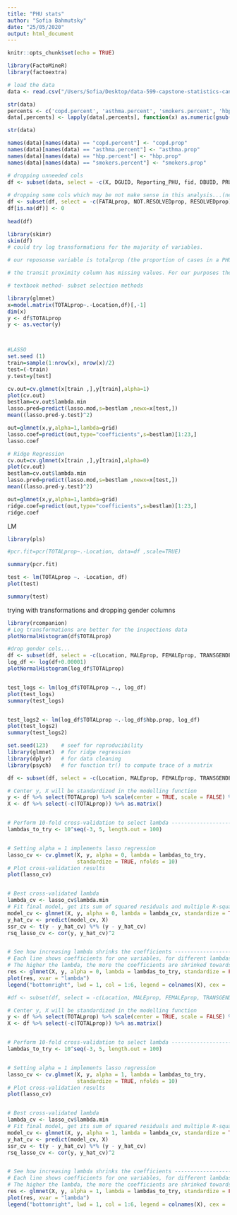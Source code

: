 ```yaml
---
title: "PHU stats"
author: "Sofia Bahmutsky"
date: "25/05/2020"
output: html_document
---
```


```r
knitr::opts_chunk$set(echo = TRUE)
```

```r
library(FactoMineR)
library(factoextra)

# load the data
data <- read.csv("/Users/Sofia/Desktop/data-599-capstone-statistics-canada/data/PMD-en/PHU_FINAL_prop.csv")

str(data)
percents <- c('copd.percent', 'asthma.percent', 'smokers.percent', 'hbp.percent')
data[,percents] <- lapply(data[,percents], function(x) as.numeric(gsub("[\\%,]", "", x))/100)

str(data)

names(data)[names(data) == "copd.percent"] <- "copd.prop"
names(data)[names(data) == "asthma.percent"] <- "asthma.prop"
names(data)[names(data) == "hbp.percent"] <- "hbp.prop"
names(data)[names(data) == "smokers.percent"] <- "smokers.prop"

# dropping unneeded cols
df <- subset(data, select = -c(X, DGUID, Reporting_PHU, fid, DBUID, PRUID_x, CSDUID_x, CMAUID_x, CMAPUID_x, HR_UID, DAUID, lon, lat, transit_na, suppressed))
  
# dropping some cols which may be not make sense in this analysis...(need to check with John i think)
df <- subset(df, select = -c(FATALprop, NOT.RESOLVEDprop, RESOLVEDprop))
df[is.na(df)] <- 0
           
head(df)

library(skimr)
skim(df)
# could try log transformations for the majority of variables.
```

```r
# our reposonse variable is totalprop (the proportion of cases in a PHU) the location is the label fro each row. 

# the transit proximity column has missing values. For our purposes they can be changed to zeroes. missing values means that there is no data collected for transit proximity.

# textbook method- subset selection methods

library(glmnet)
x=model.matrix(TOTALprop~.-Location,df)[,-1] 
dim(x)
y <- df$TOTALprop
y <- as.vector(y)



#LASSO
set.seed (1)
train=sample(1:nrow(x), nrow(x)/2)
test=(-train)
y.test=y[test]

cv.out=cv.glmnet(x[train ,],y[train],alpha=1)
plot(cv.out)
bestlam=cv.out$lambda.min
lasso.pred=predict(lasso.mod,s=bestlam ,newx=x[test,])
mean((lasso.pred-y.test)^2)

out=glmnet(x,y,alpha=1,lambda=grid)
lasso.coef=predict(out,type="coefficients",s=bestlam)[1:23,] 
lasso.coef
```

```r
# Ridge Regression
cv.out=cv.glmnet(x[train ,],y[train],alpha=0)
plot(cv.out)
bestlam=cv.out$lambda.min
lasso.pred=predict(lasso.mod,s=bestlam ,newx=x[test,])
mean((lasso.pred-y.test)^2)

out=glmnet(x,y,alpha=1,lambda=grid)
ridge.coef=predict(out,type="coefficients",s=bestlam)[1:23,] 
ridge.coef
```


LM
```r
library(pls)

#pcr.fit=pcr(TOTALprop~.-Location, data=df ,scale=TRUE)

summary(pcr.fit)

test <- lm(TOTALprop ~. -Location, df)
plot(test)

summary(test)
```

trying with transformations and dropping gender columns
```r
library(rcompanion)
# Log transformations are better for the inspections data
plotNormalHistogram(df$TOTALprop)

#drop gender cols...
df <- subset(df, select = -c(Location, MALEprop, FEMALEprop, TRANSGENDERprop, OTHERprop, UNKNOWNprop, NEITHERprop, hbp.prop))
log_df <- log(df+0.00001)
plotNormalHistogram(log_df$TOTALprop)


test_logs <- lm(log_df$TOTALprop ~., log_df)
plot(test_logs)
summary(test_logs)


test_logs2 <- lm(log_df$TOTALprop ~.-log_df$hbp.prop, log_df)
plot(test_logs2)
summary(test_logs2)


```


```r
set.seed(123)    # seef for reproducibility
library(glmnet)  # for ridge regression
library(dplyr)   # for data cleaning
library(psych)   # for function tr() to compute trace of a matrix

df <- subset(df, select = -c(Location, MALEprop, FEMALEprop, TRANSGENDERprop, OTHERprop, UNKNOWNprop, NEITHERprop))

# Center y, X will be standardized in the modelling function
y <- df %>% select(TOTALprop) %>% scale(center = TRUE, scale = FALSE) %>% as.matrix()
X <- df %>% select(-c(TOTALprop)) %>% as.matrix()


# Perform 10-fold cross-validation to select lambda ---------------------------
lambdas_to_try <- 10^seq(-3, 5, length.out = 100)


# Setting alpha = 1 implements lasso regression
lasso_cv <- cv.glmnet(X, y, alpha = 0, lambda = lambdas_to_try,
                      standardize = TRUE, nfolds = 10)
# Plot cross-validation results
plot(lasso_cv)


# Best cross-validated lambda
lambda_cv <- lasso_cv$lambda.min
# Fit final model, get its sum of squared residuals and multiple R-squared
model_cv <- glmnet(X, y, alpha = 0, lambda = lambda_cv, standardize = TRUE)
y_hat_cv <- predict(model_cv, X)
ssr_cv <- t(y - y_hat_cv) %*% (y - y_hat_cv)
rsq_lasso_cv <- cor(y, y_hat_cv)^2


# See how increasing lambda shrinks the coefficients --------------------------
# Each line shows coefficients for one variables, for different lambdas.
# The higher the lambda, the more the coefficients are shrinked towards zero.
res <- glmnet(X, y, alpha = 0, lambda = lambdas_to_try, standardize = FALSE)
plot(res, xvar = "lambda")
legend("bottomright", lwd = 1, col = 1:6, legend = colnames(X), cex = .7)


```


```r
#df <- subset(df, select = -c(Location, MALEprop, FEMALEprop, TRANSGENDERprop, OTHERprop, UNKNOWNprop, NEITHERprop))

# Center y, X will be standardized in the modelling function
y <- df %>% select(TOTALprop) %>% scale(center = TRUE, scale = FALSE) %>% as.matrix()
X <- df %>% select(-c(TOTALprop)) %>% as.matrix()


# Perform 10-fold cross-validation to select lambda ---------------------------
lambdas_to_try <- 10^seq(-3, 5, length.out = 100)


# Setting alpha = 1 implements lasso regression
lasso_cv <- cv.glmnet(X, y, alpha = 1, lambda = lambdas_to_try,
                      standardize = TRUE, nfolds = 10)
# Plot cross-validation results
plot(lasso_cv)


# Best cross-validated lambda
lambda_cv <- lasso_cv$lambda.min
# Fit final model, get its sum of squared residuals and multiple R-squared
model_cv <- glmnet(X, y, alpha = 1, lambda = lambda_cv, standardize = TRUE)
y_hat_cv <- predict(model_cv, X)
ssr_cv <- t(y - y_hat_cv) %*% (y - y_hat_cv)
rsq_lasso_cv <- cor(y, y_hat_cv)^2


# See how increasing lambda shrinks the coefficients --------------------------
# Each line shows coefficients for one variables, for different lambdas.
# The higher the lambda, the more the coefficients are shrinked towards zero.
res <- glmnet(X, y, alpha = 1, lambda = lambdas_to_try, standardize = FALSE)
plot(res, xvar = "lambda")
legend("bottomright", lwd = 1, col = 1:6, legend = colnames(X), cex = .7)
```